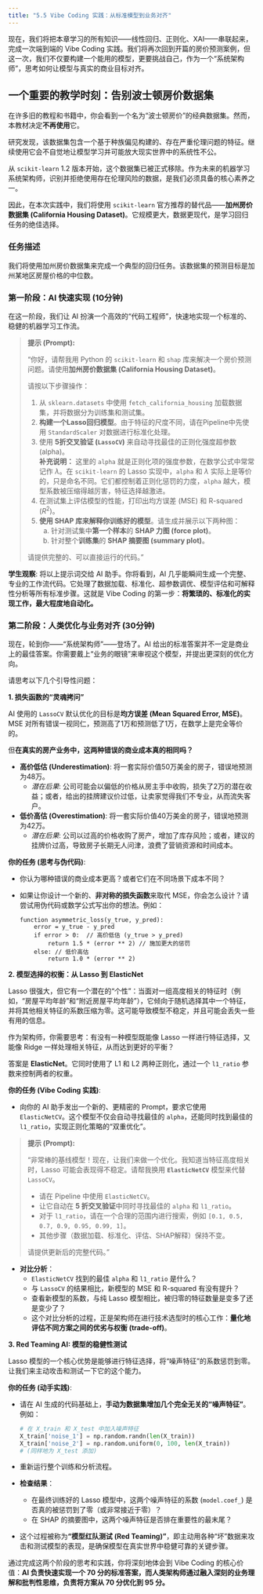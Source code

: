 ```yaml
---
title: "5.5 Vibe Coding 实践：从标准模型到业务对齐"
---
```


现在，我们将把本章学习的所有知识——线性回归、正则化、XAI——串联起来，完成一次端到端的 Vibe Coding 实践。我们将再次回到开篇的房价预测案例，但这一次，我们不仅要构建一个能用的模型，更要挑战自己，作为一个“系统架构师”，思考如何让模型与真实的商业目标对齐。

::: {.callout-warning}
## 一个重要的教学时刻：告别波士顿房价数据集

在许多旧的教程和书籍中，你会看到一个名为“波士顿房价”的经典数据集。然而，本教材决定**不再使用**它。

研究发现，该数据集包含一个基于种族偏见构建的、存在严重伦理问题的特征。继续使用它会不自觉地让模型学习并可能放大现实世界中的系统性不公。

从 `scikit-learn` 1.2 版本开始，这个数据集已被正式移除。作为未来的机器学习系统架构师，识别并拒绝使用存在伦理风险的数据，是我们必须具备的核心素养之一。

因此，在本次实践中，我们将使用 `scikit-learn` 官方推荐的替代品——**加州房价数据集 (California Housing Dataset)**。它规模更大，数据更现代，是学习回归任务的绝佳选择。
:::


### 任务描述

我们将使用加州房价数据集来完成一个典型的回归任务。该数据集的预测目标是加州某地区房屋价格的中位数。

### 第一阶段：AI 快速实现 (10分钟)

在这一阶段，我们让 AI 扮演一个高效的“代码工程师”，快速地实现一个标准的、稳健的机器学习工作流。

> **提示 (Prompt):**
>
> “你好，请帮我用 Python 的 `scikit-learn` 和 `shap` 库来解决一个房价预测问题。请使用**加州房价数据集 (California Housing Dataset)**。
>
> 请按以下步骤操作：
>
> 1.  从 `sklearn.datasets` 中使用 `fetch_california_housing` 加载数据集，并将数据分为训练集和测试集。
> 2.  **构建一个Lasso回归模型**。由于特征的尺度不同，请在Pipeline中先使用 `StandardScaler` 对数据进行标准化处理。
> 3.  使用 **5折交叉验证 (`LassoCV`)** 来自动寻找最佳的正则化强度超参数 (alpha)。  
>    **补充说明：** 这里的 `alpha` 就是正则化项的强度参数，在数学公式中常常记作 $\lambda$。在 `scikit-learn` 的 Lasso 实现中，`alpha` 和 $\lambda$ 实际上是等价的，只是命名不同。它们都控制着正则化惩罚的力度，`alpha` 越大，模型系数被压缩得越厉害，特征选择越激进。
> 4.  在测试集上评估模型的性能，打印出均方误差 (MSE) 和 R-squared ($R^2$)。
> 5.  **使用 SHAP 库来解释你训练好的模型**。请生成并展示以下两种图：
>     a.  针对测试集中**第一个样本**的 **SHAP 力图 (force plot)**。
>     b.  针对整个**训练集**的 **SHAP 摘要图 (summary plot)**。
>
> 请提供完整的、可以直接运行的代码。”

**学生观察**:
将以上提示词交给 AI 助手。你将看到，AI 几乎能瞬间生成一个完整、专业的工作流代码。它处理了数据加载、标准化、超参数调优、模型评估和可解释性分析等所有标准步骤。这就是 Vibe Coding 的第一步：**将繁琐的、标准化的实现工作，最大程度地自动化。**

### 第二阶段：人类优化与业务对齐 (30分钟)

现在，轮到你——“系统架构师”——登场了。AI 给出的标准答案并不一定是商业上的最佳答案。你需要戴上“业务的眼镜”来审视这个模型，并提出更深刻的优化方向。

请思考以下几个引导性问题：

**1. 损失函数的“灵魂拷问”**

AI 使用的 `LassoCV` 默认优化的目标是**均方误差 (Mean Squared Error, MSE)**。MSE 对所有错误一视同仁，预测高了1万和预测低了1万，在数学上是完全等价的。

但**在真实的房产业务中，这两种错误的商业成本真的相同吗？**

-   **高价低估 (Underestimation)**: 将一套实际价值50万美金的房子，错误地预测为48万。
    -   *潜在后果*: 公司可能会以偏低的价格从房主手中收购，损失了2万的潜在收益；或者，给出的挂牌建议价过低，让卖家觉得我们不专业，从而流失客户。
-   **低价高估 (Overestimation)**: 将一套实际价值40万美金的房子，错误地预测为42万。
    -   *潜在后果*: 公司以过高的价格收购了房产，增加了库存风险；或者，建议的挂牌价过高，导致房子长期无人问津，浪费了营销资源和时间成本。

**你的任务 (思考与伪代码)**:

-   你认为哪种错误的商业成本更高？或者它们在不同场景下成本不同？
-   如果让你设计一个新的、**非对称的损失函数**来取代 MSE，你会怎么设计？请尝试用伪代码或数学公式写出你的想法。例如：

    ```
    function asymmetric_loss(y_true, y_pred):
        error = y_true - y_pred
        if error > 0:  // 高价低估 (y_true > y_pred)
            return 1.5 * (error ** 2) // 施加更大的惩罚
        else: // 低价高估
            return 1.0 * (error ** 2)
    ```

**2. 模型选择的权衡：从 Lasso 到 ElasticNet**

Lasso 很强大，但它有一个潜在的“个性”：当面对一组高度相关的特征时（例如，“房屋平均年龄”和“附近房屋平均年龄”），它倾向于随机选择其中一个特征，并将其他相关特征的系数压缩为零。这可能导致模型不稳定，并且可能会丢失一些有用的信息。

作为架构师，你需要思考：有没有一种模型既能像 Lasso 一样进行特征选择，又能像 Ridge 一样处理相关特征，从而达到更好的平衡？

答案是 **ElasticNet**。它同时使用了 L1 和 L2 两种正则化，通过一个 `l1_ratio` 参数来控制两者的权重。

**你的任务 (Vibe Coding 实践)**:

-   向你的 AI 助手发出一个新的、更精密的 Prompt，要求它使用 `ElasticNetCV`。这个模型不仅会自动寻找最佳的 `alpha`，还能同时找到最佳的 `l1_ratio`，实现正则化策略的“双重优化”。

> **提示 (Prompt):**
>
> “非常棒的基线模型！现在，让我们来做一个优化。我知道当特征高度相关时，Lasso 可能会表现得不稳定。请帮我换用 **`ElasticNetCV`** 模型来代替 `LassoCV`。
>
> -   请在 Pipeline 中使用 `ElasticNetCV`。
> -   让它自动在 **5 折交叉验证**中同时寻找最佳的 `alpha` 和 `l1_ratio`。
> -   对于 `l1_ratio`，请在一个合理的范围内进行搜索，例如 `[0.1, 0.5, 0.7, 0.9, 0.95, 0.99, 1]`。
> -   其他步骤（数据加载、标准化、评估、SHAP解释）保持不变。
>
> 请提供更新后的完整代码。”

-   **对比分析**：
    -   `ElasticNetCV` 找到的最佳 `alpha` 和 `l1_ratio` 是什么？
    -   与 `LassoCV` 的结果相比，新模型的 MSE 和 R-squared 有没有提升？
    -   查看新模型的系数，与纯 Lasso 模型相比，被归零的特征数量是变多了还是变少了？
    -   这个对比分析的过程，正是架构师在进行技术选型时的核心工作：**量化地评估不同方案之间的优劣与权衡 (trade-off)**。

**3. Red Teaming AI: 模型的稳健性测试**

Lasso 模型的一个核心优势是能够进行特征选择，将“噪声特征”的系数惩罚到零。让我们来主动攻击和测试一下它的这个能力。

**你的任务 (动手实践)**:

-   请在 AI 生成的代码基础上，**手动为数据集增加几个完全无关的“噪声特征”**。例如：

    ```python
    # 在 X_train 和 X_test 中加入噪声特征
    X_train['noise_1'] = np.random.randn(len(X_train))
    X_train['noise_2'] = np.random.uniform(0, 100, len(X_train))
    # (同样地为 X_test 添加)
    ```
-   重新运行整个训练和分析流程。
-   **检查结果**：
    -   在最终训练好的 Lasso 模型中，这两个噪声特征的系数 (`model.coef_`) 是否真的被惩罚到了零（或非常接近于零）？
    -   在 SHAP 的摘要图中，这两个噪声特征是否排在重要性的最末尾？
-   这个过程被称为**“模型红队测试 (Red Teaming)”**，即主动用各种“坏”数据来攻击和测试模型的表现，是确保模型在真实世界中稳健可靠的关键步骤。

通过完成这两个阶段的思考和实践，你将深刻地体会到 Vibe Coding 的核心价值：**AI 负责快速实现一个 70 分的标准答案，而人类架构师通过融入深刻的业务理解和批判性思维，负责将方案从 70 分优化到 95 分。**
